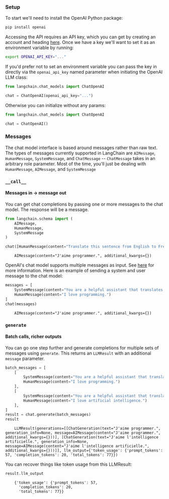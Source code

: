### Setup

To start we'll need to install the OpenAI Python package:

```bash
pip install openai
```

Accessing the API requires an API key, which you can get by creating an account and heading [here](https://platform.openai.com/account/api-keys). Once we have a key we'll want to set it as an environment variable by running:

```bash
export OPENAI_API_KEY="..."
```
If you'd prefer not to set an environment variable you can pass the key in directly via the `openai_api_key` named parameter when initiating the OpenAI LLM class:

```python
from langchain.chat_models import ChatOpenAI

chat = ChatOpenAI(openai_api_key="...")
```

Otherwise you can initialize without any params:
```python
from langchain.chat_models import ChatOpenAI

chat = ChatOpenAI()
```

### Messages

The chat model interface is based around messages rather than raw text.
The types of messages currently supported in LangChain are `AIMessage`, `HumanMessage`, `SystemMessage`, and `ChatMessage` -- `ChatMessage` takes in an arbitrary role parameter. Most of the time, you'll just be dealing with `HumanMessage`, `AIMessage`, and `SystemMessage`

### `__call__`
#### Messages in -> message out

You can get chat completions by passing one or more messages to the chat model. The response will be a message.

```python
from langchain.schema import (
    AIMessage,
    HumanMessage,
    SystemMessage
)

chat([HumanMessage(content="Translate this sentence from English to French: I love programming.")])
```

<CodeOutputBlock lang="python">

```
    AIMessage(content="J'aime programmer.", additional_kwargs={})
```

</CodeOutputBlock>

OpenAI's chat model supports multiple messages as input. See [here](https://platform.openai.com/docs/guides/chat/chat-vs-completions) for more information. Here is an example of sending a system and user message to the chat model:


```python
messages = [
    SystemMessage(content="You are a helpful assistant that translates English to French."),
    HumanMessage(content="I love programming.")
]
chat(messages)
```

<CodeOutputBlock lang="python">

```
    AIMessage(content="J'aime programmer.", additional_kwargs={})
```

</CodeOutputBlock>

### `generate`
#### Batch calls, richer outputs

You can go one step further and generate completions for multiple sets of messages using `generate`. This returns an `LLMResult` with an additional `message` parameter.

```python
batch_messages = [
    [
        SystemMessage(content="You are a helpful assistant that translates English to French."),
        HumanMessage(content="I love programming.")
    ],
    [
        SystemMessage(content="You are a helpful assistant that translates English to French."),
        HumanMessage(content="I love artificial intelligence.")
    ],
]
result = chat.generate(batch_messages)
result
```

<CodeOutputBlock lang="python">

```
    LLMResult(generations=[[ChatGeneration(text="J'aime programmer.", generation_info=None, message=AIMessage(content="J'aime programmer.", additional_kwargs={}))], [ChatGeneration(text="J'aime l'intelligence artificielle.", generation_info=None, message=AIMessage(content="J'aime l'intelligence artificielle.", additional_kwargs={}))]], llm_output={'token_usage': {'prompt_tokens': 57, 'completion_tokens': 20, 'total_tokens': 77}})
```

</CodeOutputBlock>

You can recover things like token usage from this LLMResult:


```python
result.llm_output
```

<CodeOutputBlock lang="python">

```
    {'token_usage': {'prompt_tokens': 57,
      'completion_tokens': 20,
      'total_tokens': 77}}
```

</CodeOutputBlock>

